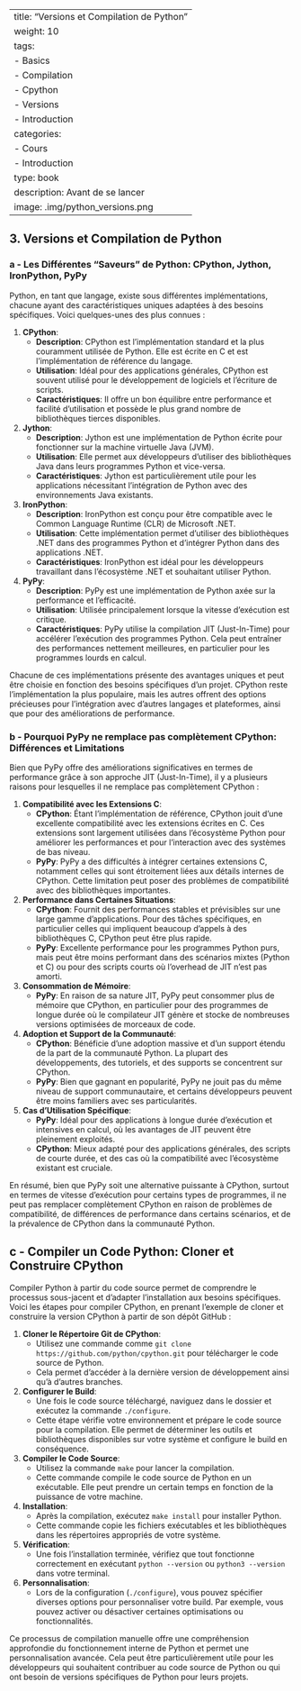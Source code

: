
---
title: "Versions et Compilation de Python"
weight: 10
tags:
  - Basics
  - Compilation
  - Cpython
  - Versions
  - Introduction
categories:
  - Cours
  - Introduction
type: book
description: Avant de se lancer
image: .img/python_versions.png
---

## 3. Versions et Compilation de Python

### a - Les Différentes "Saveurs" de Python: CPython, Jython, IronPython, PyPy
Python, en tant que langage, existe sous différentes implémentations, chacune ayant des caractéristiques uniques adaptées à des besoins spécifiques. Voici quelques-unes des plus connues :

1. **CPython**:
   - **Description**: CPython est l'implémentation standard et la plus couramment utilisée de Python. Elle est écrite en C et est l'implémentation de référence du langage.
   - **Utilisation**: Idéal pour des applications générales, CPython est souvent utilisé pour le développement de logiciels et l'écriture de scripts.
   - **Caractéristiques**: Il offre un bon équilibre entre performance et facilité d'utilisation et possède le plus grand nombre de bibliothèques tierces disponibles.

2. **Jython**:
   - **Description**: Jython est une implémentation de Python écrite pour fonctionner sur la machine virtuelle Java (JVM).
   - **Utilisation**: Elle permet aux développeurs d'utiliser des bibliothèques Java dans leurs programmes Python et vice-versa.
   - **Caractéristiques**: Jython est particulièrement utile pour les applications nécessitant l'intégration de Python avec des environnements Java existants.

3. **IronPython**:
   - **Description**: IronPython est conçu pour être compatible avec le Common Language Runtime (CLR) de Microsoft .NET.
   - **Utilisation**: Cette implémentation permet d'utiliser des bibliothèques .NET dans des programmes Python et d'intégrer Python dans des applications .NET.
   - **Caractéristiques**: IronPython est idéal pour les développeurs travaillant dans l'écosystème .NET et souhaitant utiliser Python.

4. **PyPy**:
   - **Description**: PyPy est une implémentation de Python axée sur la performance et l'efficacité.
   - **Utilisation**: Utilisée principalement lorsque la vitesse d'exécution est critique.
   - **Caractéristiques**: PyPy utilise la compilation JIT (Just-In-Time) pour accélérer l'exécution des programmes Python. Cela peut entraîner des performances nettement meilleures, en particulier pour les programmes lourds en calcul.

Chacune de ces implémentations présente des avantages uniques et peut être choisie en fonction des besoins spécifiques d'un projet. CPython reste l'implémentation la plus populaire, mais les autres offrent des options précieuses pour l'intégration avec d'autres langages et plateformes, ainsi que pour des améliorations de performance.

### b - Pourquoi PyPy ne remplace pas complètement CPython: Différences et Limitations

Bien que PyPy offre des améliorations significatives en termes de performance grâce à son approche JIT (Just-In-Time), il y a plusieurs raisons pour lesquelles il ne remplace pas complètement CPython :

1. **Compatibilité avec les Extensions C**:
   - **CPython**: Étant l'implémentation de référence, CPython jouit d'une excellente compatibilité avec les extensions écrites en C. Ces extensions sont largement utilisées dans l'écosystème Python pour améliorer les performances et pour l'interaction avec des systèmes de bas niveau.
   - **PyPy**: PyPy a des difficultés à intégrer certaines extensions C, notamment celles qui sont étroitement liées aux détails internes de CPython. Cette limitation peut poser des problèmes de compatibilité avec des bibliothèques importantes.

2. **Performance dans Certaines Situations**:
   - **CPython**: Fournit des performances stables et prévisibles sur une large gamme d'applications. Pour des tâches spécifiques, en particulier celles qui impliquent beaucoup d'appels à des bibliothèques C, CPython peut être plus rapide.
   - **PyPy**: Excellente performance pour les programmes Python purs, mais peut être moins performant dans des scénarios mixtes (Python et C) ou pour des scripts courts où l'overhead de JIT n'est pas amorti.

3. **Consommation de Mémoire**:
   - **PyPy**: En raison de sa nature JIT, PyPy peut consommer plus de mémoire que CPython, en particulier pour des programmes de longue durée où le compilateur JIT génère et stocke de nombreuses versions optimisées de morceaux de code.

4. **Adoption et Support de la Communauté**:
   - **CPython**: Bénéficie d'une adoption massive et d'un support étendu de la part de la communauté Python. La plupart des développements, des tutoriels, et des supports se concentrent sur CPython.
   - **PyPy**: Bien que gagnant en popularité, PyPy ne jouit pas du même niveau de support communautaire, et certains développeurs peuvent être moins familiers avec ses particularités.

5. **Cas d'Utilisation Spécifique**:
   - **PyPy**: Idéal pour des applications à longue durée d'exécution et intensives en calcul, où les avantages de JIT peuvent être pleinement exploités.
   - **CPython**: Mieux adapté pour des applications générales, des scripts de courte durée, et des cas où la compatibilité avec l'écosystème existant est cruciale.

En résumé, bien que PyPy soit une alternative puissante à CPython, surtout en termes de vitesse d'exécution pour certains types de programmes, il ne peut pas remplacer complètement CPython en raison de problèmes de compatibilité, de différences de performance dans certains scénarios, et de la prévalence de CPython dans la communauté Python.

## c - Compiler un Code Python: Cloner et Construire CPython
Compiler Python à partir du code source permet de comprendre le processus sous-jacent et d'adapter l'installation aux besoins spécifiques. Voici les étapes pour compiler CPython, en prenant l'exemple de cloner et construire la version CPython à partir de son dépôt GitHub :

1. **Cloner le Répertoire Git de CPython**:
   - Utilisez une commande comme `git clone https://github.com/python/cpython.git` pour télécharger le code source de Python.
   - Cela permet d'accéder à la dernière version de développement ainsi qu'à d'autres branches.

2. **Configurer le Build**:
   - Une fois le code source téléchargé, naviguez dans le dossier et exécutez la commande `./configure`. 
   - Cette étape vérifie votre environnement et prépare le code source pour la compilation. Elle permet de déterminer les outils et bibliothèques disponibles sur votre système et configure le build en conséquence.

3. **Compiler le Code Source**:
   - Utilisez la commande `make` pour lancer la compilation. 
   - Cette commande compile le code source de Python en un exécutable. Elle peut prendre un certain temps en fonction de la puissance de votre machine.

4. **Installation**:
   - Après la compilation, exécutez `make install` pour installer Python. 
   - Cette commande copie les fichiers exécutables et les bibliothèques dans les répertoires appropriés de votre système.

5. **Vérification**:
   - Une fois l'installation terminée, vérifiez que tout fonctionne correctement en exécutant `python --version` ou `python3 --version` dans votre terminal.

6. **Personnalisation**:
   - Lors de la configuration (`./configure`), vous pouvez spécifier diverses options pour personnaliser votre build. Par exemple, vous pouvez activer ou désactiver certaines optimisations ou fonctionnalités.

Ce processus de compilation manuelle offre une compréhension approfondie du fonctionnement interne de Python et permet une personnalisation avancée. Cela peut être particulièrement utile pour les développeurs qui souhaitent contribuer au code source de Python ou qui ont besoin de versions spécifiques de Python pour leurs projets.